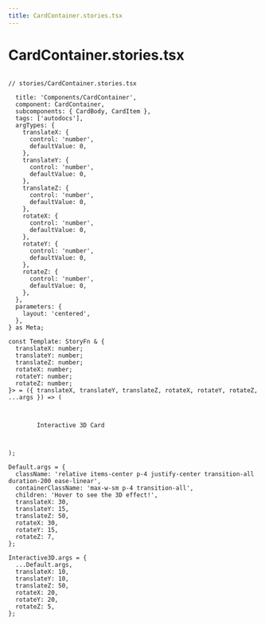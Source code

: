 ```yaml
---
title: CardContainer.stories.tsx
---
```


# CardContainer.stories.tsx

<pre>
<code>
// stories/CardContainer.stories.tsx

  title: 'Components/CardContainer',
  component: CardContainer,
  subcomponents: { CardBody, CardItem },
  tags: ['autodocs'],
  argTypes: {
    translateX: {
      control: 'number',
      defaultValue: 0,
    },
    translateY: {
      control: 'number',
      defaultValue: 0,
    },
    translateZ: {
      control: 'number',
      defaultValue: 0,
    },
    rotateX: {
      control: 'number',
      defaultValue: 0,
    },
    rotateY: {
      control: 'number',
      defaultValue: 0,
    },
    rotateZ: {
      control: 'number',
      defaultValue: 0,
    },
  },
  parameters: {
    layout: 'centered',
  },
} as Meta<typeof CardContainer>;

const Template: StoryFn<React.ComponentProps<typeof CardContainer> & {
  translateX: number;
  translateY: number;
  translateZ: number;
  rotateX: number;
  rotateY: number;
  rotateZ: number;
}> = ({ translateX, translateY, translateZ, rotateX, rotateY, rotateZ, ...args }) => (
  <CardContainer {...args}>
    <CardBody className="'relative border p-4 items-center justify-center transition-all duration-200 ease-linear'">
      <CardItem
        translateX={translateX}
        translateY={translateY}
        translateZ={translateZ}
        rotateX={rotateX}
        rotateY={rotateY}
        rotateZ={rotateZ}
        className="text-center p-4 border"
      >
        Interactive 3D Card
      </CardItem>
    </CardBody>
  </CardContainer>
);

Default.args = {
  className: 'relative items-center p-4 justify-center transition-all duration-200 ease-linear',
  containerClassName: 'max-w-sm p-4 transition-all',
  children: 'Hover to see the 3D effect!',
  translateX: 30,
  translateY: 15,
  translateZ: 50,
  rotateX: 30,
  rotateY: 15,
  rotateZ: 7,
};

Interactive3D.args = {
  ...Default.args,
  translateX: 10,
  translateY: 10,
  translateZ: 50,
  rotateX: 20,
  rotateY: 20,
  rotateZ: 5,
};
</code>
</pre>
